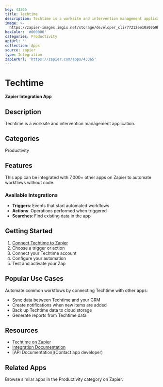```yaml
---
key: 43365
title: Techtime
description: Techtime is a worksite and intervention management application.
image: >-
  https://zapier-images.imgix.net/storage/developer_cli/77212ee10a00b9bd9315192e9c0bf25d.png?auto=format%2Ccompress&ixlib=python-3.0.0&q=50
hexColor: '#000000'
categories: Productivity
apiUrl: ''
collection: Apps
source: zapier
type: Integration
zapierUrl: 'https://zapier.com/apps/43365'
---
```

# Techtime

**Zapier Integration App**

## Description

Techtime is a worksite and intervention management application.

## Categories

Productivity

## Features

This app can be integrated with 7,000+ other apps on Zapier to automate workflows without code.

### Available Integrations

- **Triggers**: Events that start automated workflows
- **Actions**: Operations performed when triggered
- **Searches**: Find existing data in the app

## Getting Started

1. [Connect Techtime to Zapier](https://zapier.com/apps/43365)
2. Choose a trigger or action
3. Connect your Techtime account
4. Configure your automation
5. Test and activate your Zap

## Popular Use Cases

Automate common workflows by connecting Techtime with other apps:

- Sync data between Techtime and your CRM
- Create notifications when new items are added
- Back up Techtime data to cloud storage
- Generate reports from Techtime data

## Resources

- [Techtime on Zapier](https://zapier.com/apps/43365)
- [Integration Documentation](https://zapier.com/apps/43365/integrations)
- [API Documentation](Contact app developer)

## Related Apps

Browse similar apps in the Productivity category on Zapier.

